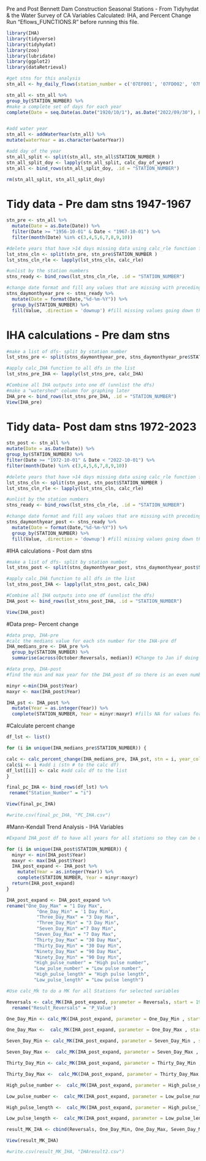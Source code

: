 
Pre and Post Bennett Dam Construction Seasonal Stations - From Tidyhydat & the Water Survey of CA
Variables Calculated: IHA, and Percent Change
Run "Eflows_FUNCTIONS.R" before running this file.

```r
library(IHA)
library(tidyverse)
library(tidyhydat)
library(zoo)
library(lubridate)
library(ggplot2)
library(dataRetrieval)

```


```r

#get stns for this analysis
stn_all <- hy_daily_flows(station_number = c('07EF001', '07FD002', '07NB001')) 

stn_all <- stn_all %>%
group_by(STATION_NUMBER) %>%
#make a complete set of days for each year 
complete(Date = seq.Date(as.Date("1920/10/1"), as.Date("2022/09/30"), by="day")) 


#add water year
stn_all <- addWaterYear(stn_all) %>%
mutate(waterYear = as.character(waterYear))

#add day of the year
stn_all_split <- split(stn_all, stn_all$STATION_NUMBER )
stn_all_split_doy <- lapply(stn_all_split, calc_day_of_wyear)
stn_all <- bind_rows(stn_all_split_doy, .id = "STATION_NUMBER")

rm(stn_all_split, stn_all_split_doy)

```

# Tidy data - Pre dam stns 1947-1967
```r

stn_pre <- stn_all %>%
  mutate(Date = as.Date(Date)) %>%
  filter(Date >= "1956-10-01" & Date < "1967-10-01") %>%
  filter(month(Date) %in% c(3,4,5,6,7,8,9,10)) 

#delete years that have >14 days missing data using calc_rle function from open-source functions for this project
lst_stns_cln <- split(stn_pre, stn_pre$STATION_NUMBER )
lst_stns_cln_rle <- lapply(lst_stns_cln, calc_rle)

#unlist by the station numbers
stns_ready <- bind_rows(lst_stns_cln_rle, .id = "STATION_NUMBER") 

#change date format and fill any values that are missing with preceding values 
stns_daymonthyear_pre <- stns_ready %>%
  mutate(Date = format(Date,"%d-%m-%Y")) %>%
  group_by(STATION_NUMBER) %>%
  fill(Value, .direction = 'downup') #fill missing values going down then up (ie at start of df)

```

# IHA calculations - Pre dam stns
```r

#make a list of dfs- split by station number
lst_stns_pre <- split(stns_daymonthyear_pre, stns_daymonthyear_pre$STATION_NUMBER )

#apply calc_IHA function to all dfs in the list
lst_stns_pre_IHA <- lapply(lst_stns_pre, calc_IHA)

#Combine all IHA outputs into one df (unnlist the dfs)
#make a "watershed" column for graphing later
IHA_pre <- bind_rows(lst_stns_pre_IHA, .id = "STATION_NUMBER")
View(IHA_pre)

```


# Tidy data- Post dam stns 1972-2023
```r

stn_post <- stn_all %>%
mutate(Date = as.Date(Date)) %>%
group_by(STATION_NUMBER) %>%
filter(Date >= "1972-10-01" & Date < "2022-10-01") %>%
filter(month(Date) %in% c(3,4,5,6,7,8,9,10)) 

#delete years that have >14 days missing data using calc_rle function from open-source functions for this project
lst_stns_cln <- split(stn_post, stn_post$STATION_NUMBER )
lst_stns_cln_rle <- lapply(lst_stns_cln, calc_rle)

#unlist by the station numbers
stns_ready <- bind_rows(lst_stns_cln_rle, .id = "STATION_NUMBER") 

#change date format and fill any values that are missing with preceding values 
stns_daymonthyear_post <- stns_ready %>%
  mutate(Date = format(Date,"%d-%m-%Y")) %>%
  group_by(STATION_NUMBER) %>%
  fill(Value, .direction = 'downup') #fill missing values going down then up (ie at start of df)

```

#IHA calculations - Post dam stns

```r
#make a list of dfs- split by station number
lst_stns_post <- split(stns_daymonthyear_post, stns_daymonthyear_post$STATION_NUMBER )

#apply calc_IHA function to all dfs in the list
lst_stns_post_IHA <- lapply(lst_stns_post, calc_IHA)

#Combine all IHA outputs into one df (unnlist the dfs)
IHA_post <- bind_rows(lst_stns_post_IHA, .id = "STATION_NUMBER")

View(IHA_post)

```

#Data prep- Percent change
```r
#data prep, IHA-pre
#calc the medians value for each stn number for the IHA-pre df
IHA_medians_pre <- IHA_pre %>%
  group_by(STATION_NUMBER) %>%
  summarise(across(October:Reversals, median)) #Change to Jan if doing cal year

#data prep, IHA-post
#find the min and max year for the IHA_post df so there is an even number of years for each station

minyr <-min(IHA_post$Year)
maxyr <- max(IHA_post$Year)

IHA_pst <- IHA_post %>%
  mutate(Year = as.integer(Year)) %>%
  complete(STATION_NUMBER, Year = minyr:maxyr) #fills NA for values for missing years 

```


#Calculate percent change
```r
df_lst <- list()

for (i in unique(IHA_medians_pre$STATION_NUMBER)) {

calc <- calc_percent_change(IHA_medians_pre, IHA_pst, stn = i, year_col = "Year") #calc perc. change for all stns
calc$i <- i #add i (stn # to the calc df)
df_lst[[i]] <- calc #add calc df to the list
}

final_pc_IHA <- bind_rows(df_lst) %>%
 rename("Station_Number" = "i") 

View(final_pc_IHA)

#write.csv(final_pc_IHA, "PC_IHA.csv")
```

#Mann-Kendall Trend Analysis - IHA Variables 

```r
#Expand IHA_post df to have all years for all stations so they can be used in the MK function

for (i in unique(IHA_post$STATION_NUMBER)) {
  minyr <- min(IHA_post$Year)
  maxyr <- max(IHA_post$Year)
  IHA_post_expand <- IHA_post %>%
    mutate(Year = as.integer(Year)) %>%
    complete(STATION_NUMBER, Year = minyr:maxyr)
  return(IHA_post_expand)
}

IHA_post_expand <- IHA_post_expand %>%
rename("One_Day_Max" = "1 Day Max",
           "One_Day_Min" = '1 Day Min',
           "Three_Day_Max" = "3 Day Max",
           "Three_Day_Min" = "3 Day Min",
           "Seven_Day_Min" ="7 Day Min",
          "Seven_Day_Max" = "7 Day Max",
          "Thirty_Day_Max" = "30 Day Max",
          "Thirty_Day_Min" = "30 Day Min",
          "Ninety_Day_Max" = "90 Day Max",
          "Ninety_Day_Min" = "90 Day Min",
          "High_pulse_number" = "High pulse number",
          "Low_pulse_number" = "Low pulse number",
          "High_pulse_length" = "High pulse length",
          "Low_pulse_length" = "Low pulse length")

```


```r
#Use calc_Mk to do a MK for all Stations for selected variables

Reversals <- calc_MK(IHA_post_expand, parameter = Reversals, start = 1973) %>%
  rename("Result_Reversals" = 'P_Value')

One_Day_Min <- calc_MK(IHA_post_expand, parameter = One_Day_Min , start = 1973) %>% rename("Result_One_Day_Min" = 'P_Value')

One_Day_Max <-  calc_MK(IHA_post_expand, parameter = One_Day_Max , start = 1973) %>% rename("Result_1_Day_Max" = 'P_Value')

Seven_Day_Min <- calc_MK(IHA_post_expand, parameter = Seven_Day_Min , start = 1973) %>% rename("Result_7_Day_Min" = 'P_Value')

Seven_Day_Max <-  calc_MK(IHA_post_expand, parameter = Seven_Day_Max , start = 1973) %>% rename("Result_7_Day_Max" = 'P_Value')

Thirty_Day_Min <- calc_MK(IHA_post_expand, parameter = Thirty_Day_Min , start = 1973) %>% rename("Result_30_Day_Min" = 'P_Value')

Thirty_Day_Max <-  calc_MK(IHA_post_expand, parameter = Thirty_Day_Max , start = 1973) %>% rename("Result_30_Day_Max" = 'P_Value')

High_pulse_number <-  calc_MK(IHA_post_expand, parameter = High_pulse_number , start = 1973) %>% rename("Result_High_pulse_number" = 'P_Value')

Low_pulse_number <-  calc_MK(IHA_post_expand, parameter = Low_pulse_number , start = 1973) %>% rename("Result_Low_pulse_number" = 'P_Value')

High_pulse_length <-  calc_MK(IHA_post_expand, parameter = High_pulse_length , start = 1973) %>% rename("Result_High_pulse_length" = 'P_Value')

Low_pulse_length <-  calc_MK(IHA_post_expand, parameter = Low_pulse_length , start = 1973) %>% rename("Result_Low_pulse_length" = 'P_Value')

result_MK_IHA <- cbind(Reversals, One_Day_Min, One_Day_Max, Seven_Day_Min, Seven_Day_Max, Thirty_Day_Min, Thirty_Day_Max, High_pulse_number, Low_pulse_number, High_pulse_length, Low_pulse_length )

View(result_MK_IHA)

#write.csv(result_MK_IHA, "IHAresult2.csv")


```

